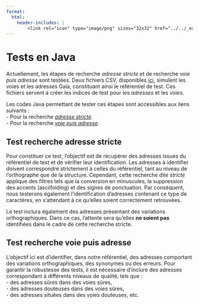 ```yaml
---
format:
  html:
    header-includes: |
        <link rel="icon" type="image/png" sizes="32x32" href="../../_extensions/InseeFrLab/onyxia/favicon-32x32.png">
---
```

# Tests en Java

Actuellement, les étapes de recherche *adresse stricte* et de recherche *voie puis adresse* sont testées. Deux fichiers CSV, disponibles [ici](https://gitlab.insee.fr/geographie/gaia/gaia-parent/-/tree/main/gaia-core/src/test/resources/donnees?ref_type=heads), simulent les voies et les adresses Gaïa, constituant ainsi le référentiel de test. Ces fichiers servent à créer les indices de test pour les *adresses* et les *voies*.  

Les codes Java permettant de tester ces étapes sont accessibles aux liens suivants :  
- Pour la recherche [*adresse stricte*](https://gitlab.insee.fr/geographie/gaia/gaia-parent/-/blob/main/gaia-core/src/test/java/fr/insee/gaia/core/fonction/identification/service/IdentificationAdresseCompleteITest.java?ref_type=heads).  
- Pour la recherche [*voie puis adresse*](https://gitlab.insee.fr/geographie/gaia/gaia-parent/-/blob/main/gaia-core/src/test/java/fr/insee/gaia/core/fonction/identification/service/IdentificationAdresseClientITest.java?ref_type=heads).  


## Test recherche adresse stricte

Pour constituer ce test, l'objectif est de récupérer des adresses issues du référentiel de test et de vérifier leur identification. Les adresses à identifier doivent correspondre strictement à celles du référentiel, tant au niveau de l'orthographe que de la structure. Cependant, cette recherche dite *stricte* applique des filtres tels que la conversion en minuscules, la suppression des accents (asciifolding) et des signes de ponctuation. Par conséquent, nous testerons également l'identification d'adresses contenant ce type de caractères, en s'attendant à ce qu'elles soient correctement retrouvées.

Le test inclura également des adresses présentant des variations orthographiques. Dans ce cas, l'attente sera qu'elles **ne soient pas** identifiées dans le cadre de cette recherche stricte.


## Test recherche voie puis adresse

L'objectif ici est d'identifier, dans notre référentiel, des adresses comportant des variations orthographiques, des synonymes ou des erreurs. Pour garantir la robustesse des tests, il est nécessaire d'inclure des adresses correspondant à différents niveaux de qualité, tels que :  
- des adresses sûres dans des voies sûres,  
- des adresses douteuses dans des voies sûres,  
- des adresses situées dans des voies douteuses, etc.  
